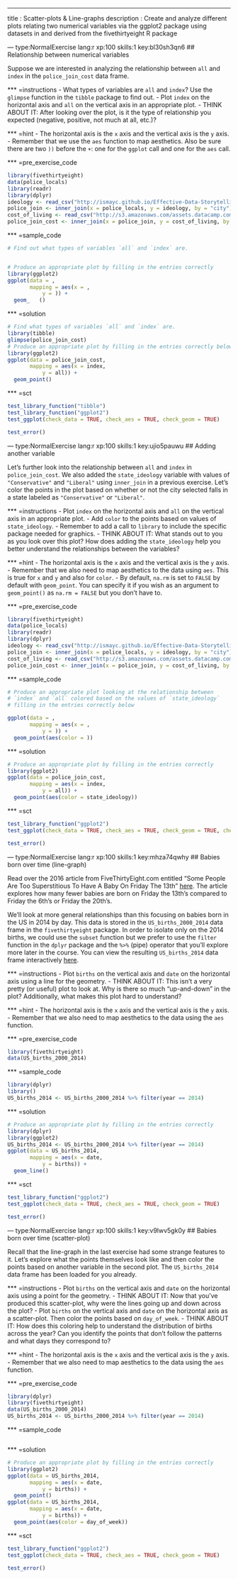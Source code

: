 ---
title       : Scatter-plots & Line-graphs
description : Create and analyze different plots relating two numerical variables via the ggplot2 package using datasets in and derived from the fivethirtyeight R package

--- type:NormalExercise lang:r xp:100 skills:1 key:bl30sh3qn6
## Relationship between numerical variables

Suppose we are interested in analyzing the relationship between `all` and `index` in the
`police_join_cost` data frame.

*** =instructions
- What types of variables are `all` and `index`?  Use the `glimpse` function in the `tibble` package to find out.
- Plot `index` on the horizontal axis and `all` on the vertical axis in an appropriate plot.
- THINK ABOUT IT:  After looking over the plot, is it the type of relationship you expected (negative, positive, not much at all, etc.)?

*** =hint
- The horizontal axis is the `x` axis and the vertical axis is the `y` axis.
- Remember that we use the `aes` function to map aesthetics.  Also be sure there are two `))` before the `+`:  one for the `ggplot` call and one for the `aes` call.

*** =pre_exercise_code
```r
library(fivethirtyeight)
data(police_locals)
library(readr)
library(dplyr)
ideology <- read_csv("http://ismayc.github.io/Effective-Data-Storytelling-using-the-tidyverse/datasets/ideology.csv")
police_join <- inner_join(x = police_locals, y = ideology, by = "city")
cost_of_living <- read_csv("http://s3.amazonaws.com/assets.datacamp.com/production/course_3085/datasets/cost_of_living.csv")
police_join_cost <- inner_join(x = police_join, y = cost_of_living, by = "state")
```

*** =sample_code
```r
# Find out what types of variables `all` and `index` are.


# Produce an appropriate plot by filling in the entries correctly
library(ggplot2)
ggplot(data = ,
       mapping = aes(x = ,
           y = )) +
  geom_   ()
```

*** =solution
```r
# Find what types of variables `all` and `index` are.
library(tibble)
glimpse(police_join_cost)
# Produce an appropriate plot by filling in the entries correctly below
library(ggplot2)
ggplot(data = police_join_cost,
       mapping = aes(x = index,
           y = all)) +
  geom_point()
```

*** =sct
```r
test_library_function("tibble")
test_library_function("ggplot2")
test_ggplot(check_data = TRUE, check_aes = TRUE, check_geom = TRUE)

test_error()
```


--- type:NormalExercise lang:r xp:100 skills:1 key:ujio5pauwu
## Adding another variable

Let's further look into the relationship between `all` and `index` in
`police_join_cost`.  We also added the `state_ideology` variable with values of `"Conservative"` and `"Liberal"` using `inner_join` in a previous exercise.  Let's color
the points in the plot based on whether or not the city selected falls in a state labeled as `"Conservative"` or `"Liberal"`.

*** =instructions
- Plot `index` on the horizontal axis and `all` on the vertical axis in an appropriate plot.
- Add `color` to the points based on values of `state_ideology`.
- Remember to add a call to `library` to include the specific package needed for graphics.
- THINK ABOUT IT:  What stands out to you as you look over this plot?  How does adding the
`state_ideology` help you better understand the relationships between the variables?

*** =hint
- The horizontal axis is the `x` axis and the vertical axis is the `y` axis.
- Remember that we also need to map aesthetics to the data using `aes`.  This is true for `x` and `y` and also for `color`.
- By default, `na.rm` is set to `FALSE` by default with `geom_point`.  You can specify it if you wish as an argument to `geom_point()` as `na.rm = FALSE` but you don't have to.

*** =pre_exercise_code
```r
library(fivethirtyeight)
data(police_locals)
library(readr)
library(dplyr)
ideology <- read_csv("http://ismayc.github.io/Effective-Data-Storytelling-using-the-tidyverse/datasets/ideology.csv")
police_join <- inner_join(x = police_locals, y = ideology, by = "city")
cost_of_living <- read_csv("http://s3.amazonaws.com/assets.datacamp.com/production/course_3085/datasets/cost_of_living.csv")
police_join_cost <- inner_join(x = police_join, y = cost_of_living, by = "state")
```

*** =sample_code
```r
# Produce an appropriate plot looking at the relationship between
# `index` and `all` colored based on the values of `state_ideology`
# filling in the entries correctly below

ggplot(data = ,
       mapping = aes(x = ,
           y = )) +
  geom_point(aes(color = ))
```

*** =solution
```r
# Produce an appropriate plot by filling in the entries correctly
library(ggplot2)
ggplot(data = police_join_cost,
       mapping = aes(x = index,
           y = all)) +
  geom_point(aes(color = state_ideology))
```

*** =sct
```r
test_library_function("ggplot2")
test_ggplot(check_data = TRUE, check_aes = TRUE, check_geom = TRUE, check_geom_params = TRUE)

test_error()
```

--- type:NormalExercise lang:r xp:100 skills:1 key:mhza74qwhy
## Babies born over time (line-graph)

Read over the 2016 article from FiveThirtyEight.com entitled "Some People Are Too Superstitious To Have A Baby On Friday The 13th" [here](https://fivethirtyeight.com/features/some-people-are-too-superstitious-to-have-a-baby-on-friday-the-13th/).  The article explores how many fewer babies are born on Friday the 13th's compared to Friday the 6th's or Friday the 20th's.  

We'll look at more general relationships than this focusing on 
babies born in the US in 2014 by day. This data is stored
in the `US_births_2000_2014` data frame in the `fivethirtyeight` package.  In order to isolate only
on the 2014 births, we could use the `subset` function but we prefer to use the `filter` function in the `dplyr` package and the `%>%` (pipe) operator that you'll explore more later in the course.  You can view the resulting `US_births_2014` data frame interactively [here](https://ismayc.github.io/Effective-Data-Storytelling-using-the-tidyverse/US_births_2014.html).

*** =instructions
- Plot `births` on the vertical axis and `date` on the horizontal axis using a line for the geometry.
- THINK ABOUT IT:  This isn't a very pretty (or useful) plot to look at. Why is there so much "up-and-down" in the plot?  Additionally, what makes this plot hard to understand?

*** =hint
- The horizontal axis is the `x` axis and the vertical axis is the `y` axis.
- Remember that we also need to map aesthetics to the data using the `aes` function.

*** =pre_exercise_code
```r
library(fivethirtyeight)
data(US_births_2000_2014)
```

*** =sample_code
```r
library(dplyr)
library()
US_births_2014 <- US_births_2000_2014 %>% filter(year == 2014)

```

*** =solution
```r
# Produce an appropriate plot by filling in the entries correctly
library(dplyr)
library(ggplot2)
US_births_2014 <- US_births_2000_2014 %>% filter(year == 2014)
ggplot(data = US_births_2014,
       mapping = aes(x = date,
           y = births)) +
  geom_line()
```

*** =sct
```r
test_library_function("ggplot2")
test_ggplot(check_data = TRUE, check_aes = TRUE, check_geom = TRUE)

test_error()
```

--- type:NormalExercise lang:r xp:100 skills:1 key:v9lwv5gk0y
## Babies born over time (scatter-plot)

Recall that the line-graph in the last exercise had some strange features to it.  Let's explore what the points themselves look like and then color the points based on another variable in the second plot.  The `US_births_2014` data frame has been loaded for you already.

*** =instructions
- Plot `births` on the vertical axis and `date` on the horizontal axis using a point for the geometry.
- THINK ABOUT IT:  Now that you've produced this scatter-plot, why were the lines going up and down across the plot?
- Plot `births` on the vertical axis and `date` on the horizontal axis as a scatter-plot.  Then color the points based on `day_of_week`.
- THINK ABOUT IT:  How does this coloring help to understand the distribution of births across the year?  Can you identify the points that don't follow the patterns and what days they correspond to?

*** =hint
- The horizontal axis is the `x` axis and the vertical axis is the `y` axis.
- Remember that we also need to map aesthetics to the data using the `aes` function.

*** =pre_exercise_code
```r
library(dplyr)
library(fivethirtyeight)
data(US_births_2000_2014)
US_births_2014 <- US_births_2000_2014 %>% filter(year == 2014)
```

*** =sample_code
```r


```

*** =solution
```r
# Produce an appropriate plot by filling in the entries correctly
library(ggplot2)
ggplot(data = US_births_2014,
       mapping = aes(x = date,
           y = births)) +
  geom_point()
ggplot(data = US_births_2014,
       mapping = aes(x = date,
           y = births)) +
  geom_point(aes(color = day_of_week))  
```

*** =sct
```r
test_library_function("ggplot2")
test_ggplot(check_data = TRUE, check_aes = TRUE, check_geom = TRUE)

test_error()
```
